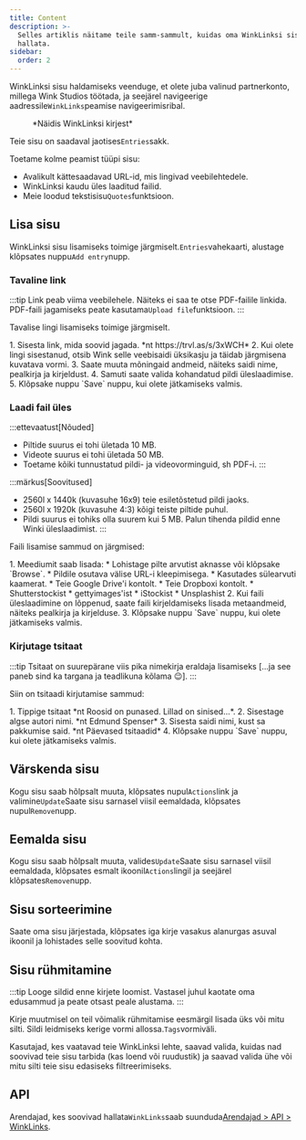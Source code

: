 ```yaml
---
title: Content
description: >-
  Selles artiklis näitame teile samm-sammult, kuidas oma WinkLinksi sisu
  hallata.
sidebar:
  order: 2
---
```


WinkLinksi sisu haldamiseks veenduge, et olete juba valinud partnerkonto, millega Wink Studios töötada, ja seejärel navigeerige aadressile`WinkLinks`peamise navigeerimisribal.

<figure>
  <CloudinaryImage width="350" height="561" resize="scale" quality="best" alt="WinkLinksi sissekanne" src="academy/winklinks-entry" errorImage="noimage_opaque_nyrtl0.png" />

  <figcaption>*Näidis WinkLinksi kirjest*</figcaption>
</figure>


Teie sisu on saadaval jaotises`Entries`sakk.

Toetame kolme peamist tüüpi sisu:

* Avalikult kättesaadavad URL-id, mis lingivad veebilehtedele.
* WinkLinksi kaudu üles laaditud failid.
* Meie loodud tekstisisu`Quotes`funktsioon.

## Lisa sisu

WinkLinksi sisu lisamiseks toimige järgmiselt.`Entries`vahekaarti, alustage klõpsates nuppu`Add entry`nupp.

### Tavaline link

:::tip
Link peab viima veebilehele. Näiteks ei saa te otse PDF-failile linkida. PDF-faili jagamiseks peate kasutama`Upload file`funktsioon.
:::

Tavalise lingi lisamiseks toimige järgmiselt.

<Steps>
  1. Sisesta link, mida soovid jagada. *nt https://trvl.as/s/3xWCH*
  2. Kui olete lingi sisestanud, otsib Wink selle veebisaidi üksikasju ja täidab järgmisena kuvatava vormi.
  3. Saate muuta mõningaid andmeid, näiteks saidi nime, pealkirja ja kirjeldust.
  4. Samuti saate valida kohandatud pildi üleslaadimise.
  5. Klõpsake nuppu `Save` nuppu, kui olete jätkamiseks valmis.
</Steps>


### Laadi fail üles

:::ettevaatust\[Nõuded]

* Piltide suurus ei tohi ületada 10 MB.
* Videote suurus ei tohi ületada 50 MB.
* Toetame kõiki tunnustatud pildi- ja videovorminguid, sh PDF-i.
  :::

:::märkus\[Soovitused]

* 2560l x 1440k (kuvasuhe 16x9) teie esiletõstetud pildi jaoks.
* 2560l x 1920k (kuvasuhe 4:3) kõigi teiste piltide puhul.
* Pildi suurus ei tohiks olla suurem kui 5 MB. Palun tihenda pildid enne Winki üleslaadimist.
  :::

Faili lisamise sammud on järgmised:

<Steps>
  1. Meediumit saab lisada:
     * Lohistage pilte arvutist aknasse või klõpsake `Browse`.
     * Pildile osutava välise URL-i kleepimisega.
     * Kasutades sülearvuti kaamerat.
     * Teie Google Drive'i kontolt.
     * Teie Dropboxi kontolt.
     * Shutterstockist
     * gettyimages'ist
     * iStockist
     * Unsplashist
  2. Kui faili üleslaadimine on lõppenud, saate faili kirjeldamiseks lisada metaandmeid, näiteks pealkirja ja kirjelduse.
  3. Klõpsake nuppu `Save` nuppu, kui olete jätkamiseks valmis.
</Steps>


### Kirjutage tsitaat

:::tip
Tsitaat on suurepärane viis pika nimekirja eraldaja lisamiseks \[...ja see paneb sind ka targana ja teadlikuna kõlama 😉].
:::

Siin on tsitaadi kirjutamise sammud:

<Steps>
  1. Tippige tsitaat *nt Roosid on punased. Lillad on sinised...*.
  2. Sisestage algse autori nimi. *nt Edmund Spenser*
  3. Sisesta saidi nimi, kust sa pakkumise said. *nt Päevased tsitaadid*
  4. Klõpsake nuppu `Save` nuppu, kui olete jätkamiseks valmis.
</Steps>


## Värskenda sisu

Kogu sisu saab hõlpsalt muuta, klõpsates nupul`Actions`link ja valimine`Update`Saate sisu sarnasel viisil eemaldada, klõpsates nupul`Remove`nupp.

## Eemalda sisu

Kogu sisu saab hõlpsalt muuta, valides`Update`Saate sisu sarnasel viisil eemaldada, klõpsates esmalt ikoonil`Actions`lingil ja seejärel klõpsates`Remove`nupp.

## Sisu sorteerimine

Saate oma sisu järjestada, klõpsates iga kirje vasakus alanurgas asuval ikoonil ja lohistades selle soovitud kohta.

## Sisu rühmitamine

:::tip
Looge sildid enne kirjete loomist. Vastasel juhul kaotate oma edusammud ja peate otsast peale alustama.
:::

Kirje muutmisel on teil võimalik rühmitamise eesmärgil lisada üks või mitu silti. Sildi leidmiseks kerige vormi allossa.`Tags`vormiväli.

Kasutajad, kes vaatavad teie WinkLinksi lehte, saavad valida, kuidas nad soovivad teie sisu tarbida (kas loend või ruudustik) ja saavad valida ühe või mitu silti teie sisu edasiseks filtreerimiseks.

## API

Arendajad, kes soovivad hallata`WinkLinks`saab suunduda[Arendajad > API > WinkLinks](/developers/apis/#winklinks-api).

